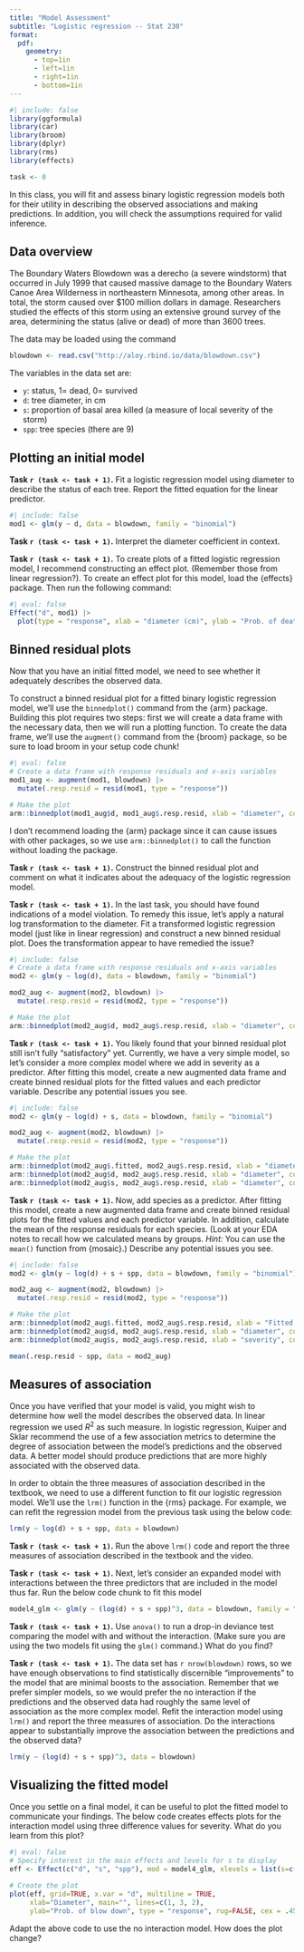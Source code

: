 ```yaml
---
title: "Model Assessment"
subtitle: "Logistic regression -- Stat 230"
format:
  pdf:
    geometry:
      - top=1in
      - left=1in
      - right=1in
      - bottom=1in
---
```


```r
#| include: false
library(ggformula)
library(car)
library(broom)
library(dplyr)
library(rms)
library(effects)

task <- 0
```

In this class, you will fit and assess binary logistic regression models both for their utility in
describing the observed associations and making predictions. In addition, you will check the assumptions
required for valid inference.


## Data overview

The Boundary Waters Blowdown was a derecho (a severe windstorm) that occurred in July 1999 that caused massive damage to the Boundary Waters Canoe Area Wilderness in northeastern Minnesota, among other areas. In total, the storm caused over \$100 million dollars in damage. Researchers studied the effects of this storm using an extensive ground survey of the area, determining the status (alive or dead) of more than 3600 trees.

The data may be loaded using the command

```r
blowdown <- read.csv("http://aloy.rbind.io/data/blowdown.csv")
```

The variables in the data set are:

- `y`: status, $1 =$ dead, $0 =$ survived
- `d`: tree diameter, in cm
- `s`: proportion of basal area killed (a measure of local severity of the storm)
- `spp`: tree species (there are 9)

## Plotting an initial model

**Task `r (task <- task + 1)`.** Fit a logistic regression model using diameter to describe the status of each tree. Report the fitted equation for the linear predictor.

```r
#| include: false
mod1 <- glm(y ~ d, data = blowdown, family = "binomial")
```


**Task `r (task <- task + 1)`.** Interpret the diameter coefficient in context.

**Task `r (task <- task + 1)`.** To create plots of a fitted logistic regression model, I recommend constructing an effect plot. (Remember those from linear regression?). To create an effect plot for this model, load the {effects} package. Then run the following command:

```r
#| eval: false
Effect("d", mod1) |> 
  plot(type = "response", xlab = "diameter (cm)", ylab = "Prob. of death")
```

## Binned residual plots

Now that you have an initial fitted model, we need to see whether it adequately describes the observed data.

To construct a binned residual plot for a fitted binary logistic regression model, we'll use the `binnedplot()` command from the {arm} package. Building this plot requires two steps: first we will create a data frame with the necessary data, then we will run a plotting function. To create the data frame, we'll use the `augment()` command from the {broom} package, so be sure to load broom in your setup code chunk!

```r
#| eval: false
# Create a data frame with response residuals and x-axis variables
mod1_aug <- augment(mod1, blowdown) |> 
  mutate(.resp.resid = resid(mod1, type = "response"))

# Make the plot
arm::binnedplot(mod1_aug$d, mod1_aug$.resp.resid, xlab = "diameter", col.int = NULL)
```

I don't recommend loading the {arm} package since it can cause issues with other packages, so we use `arm::binnedplot()` to call the function without loading the package.

**Task `r (task <- task + 1)`.** Construct the binned residual plot and comment on what it indicates about the adequacy of the logistic regression model. 


**Task `r (task <- task + 1)`.** In the last task, you should have found indications of a model violation. To remedy this issue, let's apply a natural log transformation to the diameter. Fit a transformed logistic regression model (just like in linear regression) and construct a new binned residual plot. Does the transformation appear to have remedied the issue?

```r
#| include: false
# Create a data frame with response residuals and x-axis variables
mod2 <- glm(y ~ log(d), data = blowdown, family = "binomial")

mod2_aug <- augment(mod2, blowdown) |> 
  mutate(.resp.resid = resid(mod2, type = "response"))

# Make the plot
arm::binnedplot(mod2_aug$d, mod2_aug$.resp.resid, xlab = "diameter", col.int = NULL)
```

**Task `r (task <- task + 1)`.** You likely found that your binned residual plot still isn't fully "satisfactory" yet. Currently, we have a very simple model, so let's consider a more complex model where we add in severity as a predictor. After fitting this model, create a new augmented data frame and create binned residual plots for the fitted values and each predictor variable. Describe any potential issues you see.
```r
#| include: false
mod2 <- glm(y ~ log(d) + s, data = blowdown, family = "binomial")

mod2_aug <- augment(mod2, blowdown) |> 
  mutate(.resp.resid = resid(mod2, type = "response"))

# Make the plot
arm::binnedplot(mod2_aug$.fitted, mod2_aug$.resp.resid, xlab = "diameter", col.int = NULL)
arm::binnedplot(mod2_aug$d, mod2_aug$.resp.resid, xlab = "diameter", col.int = NULL)
arm::binnedplot(mod2_aug$s, mod2_aug$.resp.resid, xlab = "diameter", col.int = NULL)
```

**Task `r (task <- task + 1)`.** Now, add species as a predictor. After fitting this model, create a new augmented data frame and create binned residual plots for the fitted values and each predictor variable. In addition, calculate the mean of the response residuals for each species. (Look at your EDA notes to recall how we calculated means by groups. *Hint:* You can use the `mean()` function from {mosaic}.) Describe any potential issues you see.

```r
#| include: false
mod2 <- glm(y ~ log(d) + s + spp, data = blowdown, family = "binomial")

mod2_aug <- augment(mod2, blowdown) |> 
  mutate(.resp.resid = resid(mod2, type = "response"))

# Make the plot
arm::binnedplot(mod2_aug$.fitted, mod2_aug$.resp.resid, xlab = "Fitted values", col.int = NULL)
arm::binnedplot(mod2_aug$d, mod2_aug$.resp.resid, xlab = "diameter", col.int = NULL)
arm::binnedplot(mod2_aug$s, mod2_aug$.resp.resid, xlab = "severity", col.int = NULL)

mean(.resp.resid ~ spp, data = mod2_aug)
```


## Measures of association

Once you have verified that your model is valid, you might wish to determine how well the model describes the observed data. In linear regression we used $R^2$ as such measure. In logistic regression, Kuiper and Sklar recommend the use of a few association metrics to determine the degree of association between the model's predictions and the observed data. A better model should produce predictions that are more highly associated with the observed data.

In order to obtain the three measures of association described in the textbook, we need to use a different function to fit our logistic regression model. We'll use the `lrm()` function in the {rms} package. For example, we can refit the regression model from the previous task using the below code:

```r
lrm(y ~ log(d) + s + spp, data = blowdown)
```


**Task `r (task <- task + 1)`.** Run the above `lrm()` code and report the three measures of association described in the textbook and the video. 


**Task `r (task <- task + 1)`.** Next, let's consider an expanded model with interactions between the three predictors that are included in the model thus far. Run the below code chunk to fit this model

```r
model4_glm <- glm(y ~ (log(d) + s + spp)^3, data = blowdown, family = "binomial")
```

**Task `r (task <- task + 1)`.** Use `anova()` to run a drop-in deviance test comparing the model with and without the interaction. (Make sure you are using the two models fit using the `glm()` command.) What do you find?


**Task `r (task <- task + 1)`.** The data set has `r nrow(blowdown)` rows, so we have enough observations to find statistically discernible "improvements" to the model that are minimal boosts to the association. Remember that we prefer simpler models, so we would prefer the no interaction if the predictions and the observed data had roughly the same level of association as the more complex model. Refit the interaction model using `lrm()` and report the three measures of association. Do the interactions appear to substantially improve the association between the predictions and the observed data?

```r
lrm(y ~ (log(d) + s + spp)^3, data = blowdown)
```



## Visualizing the fitted model

Once you settle on a final model, it can be useful to plot the fitted model to communicate your findings. The below code creates effects plots for the interaction model using three difference values for severity. What do you learn from this plot?

```r
#| eval: false
# Specify interest in the main effects and levels for s to display
eff <- Effect(c("d", "s", "spp"), mod = model4_glm, xlevels = list(s=c(.2, .35, .55 )))

# Create the plot
plot(eff, grid=TRUE, x.var = "d", multiline = TRUE,
     xlab="Diameter", main="", lines=c(1, 3, 2),
     ylab="Prob. of blow down", type = "response", rug=FALSE, cex = .45)
```

Adapt the above code to use the no interaction model. How does the plot change?
